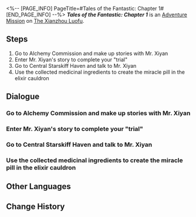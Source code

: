 <%-- [PAGE_INFO]
PageTitle=#Tales of the Fantastic: Chapter 1#
[END_PAGE_INFO] --%>
{{Stub|Dialogue.}}
{{Mission Infobox
|id            = 8002211
|title         = 
|image         = <!--Mission Tales of the Fantastic: Chapter 1.png-->
|type          = Adventure
|event_name    = 
|chapter       = 
|requirements  = [[Trailblaze Mission]] ''[[A Dragon Gallant, Its Ocean Distant]]'' completed
|summary       = Mr. Xiyan has created bizarre stories based on your adventures on the Xianzhou Luofu, claiming they have "great business value." Are his words... really credible?
|characters    = Mr. Xiyan; Trailblazer
|startLocation = [[The Xianzhou Luofu]] - [[Central Starskiff Haven]]
|world         = The Xianzhou Luofu
|area          = Central Starskiff Haven
|prev          = 
|next          = Tales of the Fantastic: Chapter 2
|exp           = 
|credits       = 25000
|stellarJade   = 30
|other         = {{Card List|Traveler's Guide*3; Refined Aether*2}}
}}
'''''Tales of the Fantastic: Chapter 1''''' is an [[Adventure Mission]] on [[The Xianzhou Luofu]].

==Steps==
# Go to Alchemy Commission and make up stories with Mr. Xiyan
# Enter Mr. Xiyan's story to complete your "trial"
# Go to Central Starskiff Haven and talk to Mr. Xiyan
# Use the collected medicinal ingredients to create the miracle pill in the elixir cauldron

<!--
==Gameplay Notes==

--><!--
==Trial Character==

-->
==Dialogue==
{{Stub Dialogue}}
===Go to Alchemy Commission and make up stories with Mr. Xiyan===
{{Mission Description|type=adventure|location=Central Starskiff Haven|Mr. Xiyan wants to adopt your adventure into a storytelling tale. However, due to some commercial reasons, he would like to make some... modifications to your experience.}}
{{Dialogue Start}}
:{{tx}}
{{Dialogue End}}

===Enter Mr. Xiyan's story to complete your "trial"===
{{Mission Description|type=adventure|location=Alchemy Commission|update|In this made-up story, the first Cauldron Master of the Alchemy Commission designed a series of trials for their successors. Only by passing through these trials can one concoct the elixir that can make oneself be born anew.}}
{{Dialogue Start}}
:{{tx}}
{{Dialogue End}}

===Go to Central Starskiff Haven and talk to Mr. Xiyan===
{{Mission Description|type=adventure|location=<!--to be added-->|update|Mr. Xiyan seems to be looking for you for something. Go chat with him in Central Starskiff Haven.}}
{{Dialogue Start}}
:{{tx}}
{{Dialogue End}}

===Use the collected medicinal ingredients to create the miracle pill in the elixir cauldron===
{{Mission Description|type=adventure|location=<!--to be added-->|update|You completed the trial form the first Cauldron Master of the Alchemy Commission in Mr. Xiyan's story and collected all the ingredients needed to create the pills. Now is the time to craft these into the miracle pill and facilitate your transformation!}}
{{Dialogue Start}}
:{{tx}}
{{Dialogue End}}

==Other Languages==
{{Other Languages
|en   = Tales of the Fantastic: Chapter 1
|zhs  = 评书奇谭•第一回
|zht  = 評書奇譚•第一回
|ja   = 講談奇譚・第一回
|ko   = 진기한 이야기•제1장
|es   = Narraciones extraordinarias: acto 1
|fr   = Contes fantastiques &mdash; Chapitre&nbsp;1
|ru   = Чудесные сказания. Глава I
|th   = เรื่องเล่าขานตำนานการผจญภัย: บทที่ 1
|vi   = Kỳ Truyện Bình Thư 1
|de   = Geschichten des Fantastischen &ndash; Kapitel 1
|id   = Dongeng Luar Biasa - Bag. 1
|pt   = Contos do Fantástico - Capítulo 1
}}

==Change History==
{{Change History|1.2}}
